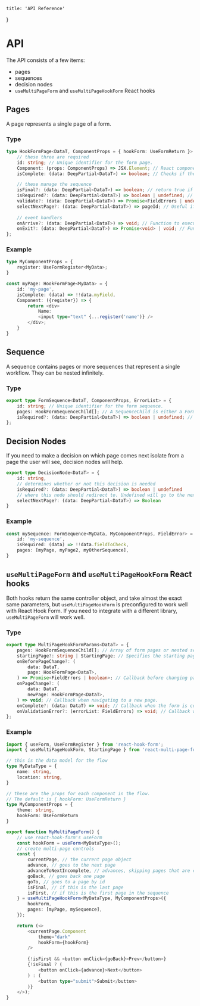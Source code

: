     title: 'API Reference'
}

# API

The API consists of a few items:

- pages
- sequences
- decision nodes
- `useMultiPageForm` and `useMultiPageHookForm` React hooks

## Pages

A page represents a single page of a form.

### Type
```typescript
type HookFormPage<DataT, ComponentProps = { hookForm: UseFormReturn }> = {
    // these three are required
	id: string; // Unique identifier for the form page.
    Component: (props: ComponentProps) => JSX.Element; // React component to render the form page.
    isComplete: (data: DeepPartial<DataT>) => boolean; // Checks if the user has already filled out this page.

	// these manage the sequence
	isFinal?: (data: DeepPartial<DataT>) => boolean; // return true if this should be the final page of the form.
    isRequired?: (data: DeepPartial<DataT>) => boolean | undefined; // Determines if this page is needed based on form data. Default: () => true
    validate?: (data: DeepPartial<DataT>) => Promise<FieldErrors | undefined>; // Determines whether or not to continue.
    selectNextPage?: (data: DeepPartial<DataT>) => pageId; // Useful if you need to override the default order of pages
    
	// event handlers
	onArrive?: (data: DeepPartial<DataT>) => void; // Function to execute upon arriving at this page.
    onExit?: (data: DeepPartial<DataT>) => Promise<void> | void; // Function to execute when exiting the page.
};
```

### Example

```typescript
type MyComponentProps = {
	register: UseFormRegister<MyData>;
}

const myPage: HookFormPage<MyData> = {
	id: 'my-page',
	isComplete: (data) => !!data.myField,
	Component: ({register}) => {
		return <div>
			Name:
			<input type="text" {...register('name')} />
		</div>;
	}
}
```

## Sequence

A sequence contains pages or more sequences that represent a single workflow. They can be nested infinitely.

### Type

```ts
export type FormSequence<DataT, ComponentProps, ErrorList> = {
    id: string; // Unique identifier for the form sequence.
    pages: HookFormSequenceChild[]; // A SequenceChild is either a FormPage or a FormSequence.
    isRequired?: (data: DeepPartial<DataT>) => boolean | undefined; // Determines if the sequence is needed based on form data.
};
```

## Decision Nodes

If you need to make a decision on which page comes next isolate from a page the user will see, decision nodes will help.

```ts
export type DecisionNode<DataT> = {
    id: string,
    // determines whether or not this decision is needed
    isRequired?: (data: DeepPartial<DataT>) => boolean | undefined
    // where this node should redirect to. Undefined will go to the next page in the sequence
    selectNextPage?: (data: DeepPartial<DataT>) => Boolean
}
```

### Example

```ts
const mySequence: FormSequence<MyData, MyComponentProps, FieldError> = {
	id: 'my-sequence',
	isRequired: (data) => !!data.fieldToCheck,
	pages: [myPage, myPage2, myOtherSequence],
}
```

## `useMultiPageForm` and `useMultiPageHookForm` React hooks

Both hooks return the same controller object, and take almost the exact same parameters, but `useMultiPageHookForm` is preconfigured to work well with React Hook Form. If you need to integrate with a different library, `useMultiPageForm` will work well.

### Type

```ts
export type MultiPageHookFormParams<DataT> = {
    pages: HookFormSequenceChild[]; // Array of form pages or nested sequences.
    startingPage?: string | StartingPage; // Specifies the starting page, default is StartingPage.FirstIncomplete
    onBeforePageChange?: (
        data: DataT,
        page: HookFormPage<DataT>,
    ) => Promise<FieldErrors | boolean>; // Callback before changing pages, returns error list or boolean to proceed.
    onPageChange?: (
        data: DataT,
        newPage: HookFormPage<DataT>,
    ) => void; // Callback when navigating to a new page.
    onComplete?: (data: DataT) => void; // Callback when the form is completed.
    onValidationError?: (errorList: FieldErrors) => void; // Callback when validation errors occur.
};
```

### Example

```ts
import { useForm, UseFormRegister } from 'react-hook-form';
import { useMultiPageHookForm, StartingPage } from 'react-multi-page-form/hookForm';

// this is the data model for the flow
type MyDataType = {
	name: string,
	location: string,
}

// these are the props for each component in the flow.
// The default is { hookForm: UseFormReturn }
type MyComponentProps = {
    theme: string,
    hookForm: UseFormReturn
}

export function MyMultiPageForm() {
    // use react-hook-form's useForm
	const hookForm = useForm<MyDataType>();
    // create multi-page controls
	const {
        currentPage, // the current page object
        advance, // goes to the next page
        advanceToNextIncomplete, // advances, skipping pages that are complete
        goBack, // goes back one page
        goTo, // goes to a page by id
        isFinal, // if this is the last page
        isFirst, // if this is the first page in the sequence
	} = useMultiPageHookForm<MyDataType, MyComponentProps>({
		hookForm,
		pages: [myPage, mySequence],
	});

    return (<>
        <currentPage.Component
            theme="dark"
            hookForm={hookForm}
        />
    
        {!isFirst && <button onClick={goBack}>Prev</button>}
        {!isFinal ? (
            <button onClick={advance}>Next</button>
        ) : (
            <button type="submit">Submit</button>
        )}
    </>);
}
```